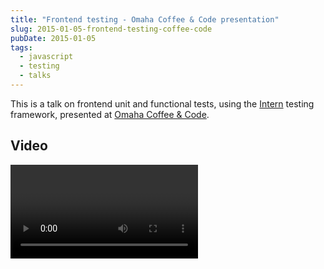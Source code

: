 ```yaml
---
title: "Frontend testing - Omaha Coffee & Code presentation"
slug: 2015-01-05-frontend-testing-coffee-code
pubDate: 2015-01-05
tags:
  - javascript
  - testing
  - talks
---
```



This is a talk on frontend unit and functional tests, using the [Intern](http://theintern.io) testing framework, presented at [Omaha Coffee & Code](http://www.meetup.com/coffeeandcode/events/216021042/).

## Video

<Video videoId="Fgt_frjlAaQ" />

## References

* [Intern web site](http://theintern.io)
* [Github repo](https://github.com/theintern/intern)
* [Intern tutorial](https://github.com/theintern/intern-tutorial)
* [Intern examples](https://github.com/theintern/intern-examples)

### Update: 2015-01-11

I also gave a short lightning talk at the [Omaha Ruby & Open Source Meetup](http://www.meetup.com/Omaha-Ruby-Meetup/events/196497252/), showing more examples of Intern usage.

<Video videoId="oOssM0DusYc" />
